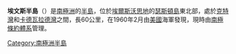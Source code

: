 {{coord|72|1|S|96|47|W|source:GNIS|display=title}}

'''埃文斯半島'''（{{lang-en|Evans Peninsula}}）是[[南極洲|南極洲]]的[[半島|半島]]，位於[[埃爾斯沃思地|埃爾斯沃思地]]的[[瑟斯頓島|瑟斯頓島]]東北部，處於[[克特灣|克特灣]]和[[卡德瓦拉德灣|卡德瓦拉德灣]]之間，長60公里，在1960年2月由[[美國|美國]]海軍發現，現時由[[南極條約體系|南極條約體系]]管理。

{{Antarctica-geo-stub}}
[[Category:南極洲半島|Category:南極洲半島]]